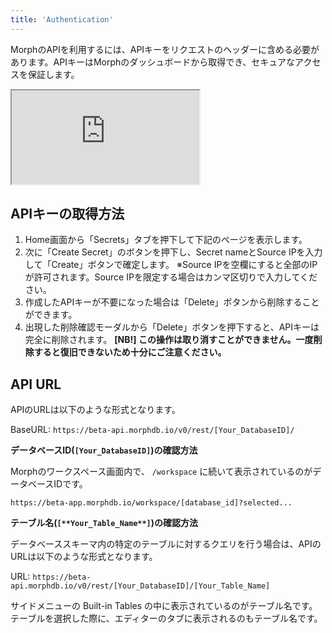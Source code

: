 ```yaml
---
title: 'Authentication'
---
```


MorphのAPIを利用するには、APIキーをリクエストのヘッダーに含める必要があります。APIキーはMorphのダッシュボードから取得でき、セキュアなアクセスを保証します。

<iframe
	src="https://www.loom.com/embed/b7e334cacc954af8af2bd36d230a8269?sid=17e7577e-5613-462d-a8ad-7383ae420ef6"
	controls
	className="w-full aspect-video"
></iframe>

## APIキーの取得方法

1. Home画面から「Secrets」タブを押下して下記のページを表示します。
2. 次に「Create Secret」のボタンを押下し、Secret nameとSource IPを入力して「Create」ボタンで確定します。
※Source IPを空欄にすると全部のIPが許可されます。Source IPを限定する場合はカンマ区切りで入力してください。
3. 作成したAPIキーが不要になった場合は「Delete」ボタンから削除することができます。
4. 出現した削除確認モーダルから「Delete」ボタンを押下すると、APIキーは完全に削除されます。
**[NB!] この操作は取り消すことができません。一度削除すると復旧できないため十分にご注意ください。**

## API URL

APIのURLは以下のような形式となります。

BaseURL: `https://beta-api.morphdb.io/v0/rest/[Your_DatabaseID]/`

**データベースID(`[Your_DatabaseID]`)の確認方法**

Morphのワークスペース画面内で、 `/workspace` に続いて表示されているのがデータベースIDです。

`https://beta-app.morphdb.io/workspace/[database_id]?selected...`

**テーブル名(`[**Your_Table_Name**]`)の確認方法**

データベーススキーマ内の特定のテーブルに対するクエリを行う場合は、APIのURLは以下のような形式となります。

URL: `https://beta-api.morphdb.io/v0/rest/[Your_DatabaseID]/[Your_Table_Name]`

サイドメニューの Built-in Tables の中に表示されているのがテーブル名です。テーブルを選択した際に、エディターのタブに表示されるのもテーブル名です。